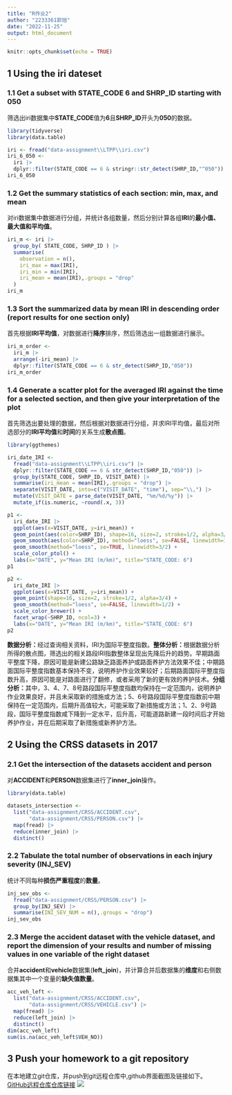```yaml
---
title: "R作业2"
author: "2233361郭旭"
date: "2022-11-25"
output: html_document
---
```


```r
knitr::opts_chunk$set(echo = TRUE)
```

## 1 Using the iri dateset

### 1.1 Get a subset with STATE_CODE 6 and SHRP_ID starting with 050

筛选出iri数据集中**STATE_CODE**值为**6**且**SHRP_ID**开头为**050**的数据。

```r
library(tidyverse)
library(data.table)

iri <- fread("data-assignment\\LTPP\\iri.csv")
iri_6_050 <-
  iri |>
  dplyr::filter(STATE_CODE == 6 & stringr::str_detect(SHRP_ID,"^050"))
iri_6_050
```

### 1.2 Get the summary statistics of each section: min, max, and mean

对iri数据集中数据进行分组，并统计各组数量，然后分别计算各组**IRI**的**最小值、最大值和平均值**。

```r
iri_m <- iri |>
  group_by( STATE_CODE, SHRP_ID ) |>
  summarise(
    observation = n(),
    iri_max = max(IRI),
    iri_min = min(IRI),
    iri_mean = mean(IRI),.groups = "drop"
  )
iri_m
```

### 1.3 Sort the summarized data by mean IRI in descending order (report results for one section only)

首先根据**IRI平均值**，对数据进行**降序**排序，然后筛选出一组数据进行展示。

```r
iri_m_order <-
  iri_m |>
  arrange(-iri_mean) |>
  dplyr::filter(STATE_CODE == 6 & str_detect(SHRP_ID,"050"))
iri_m_order
```

### 1.4 Generate a scatter plot for the averaged IRI against the time for a selected section, and then give your interpretation of the plot

首先筛选出要处理的数据，然后根据对数据进行分组，并求IRI平均值，最后对所选部分的**IRI平均值**和**时间**的关系生成**散点图**。

```r
library(ggthemes)

iri_date_IRI <-
  fread("data-assignment\\LTPP\\iri.csv") |>
  dplyr::filter(STATE_CODE == 6 & str_detect(SHRP_ID,"050")) |>
  group_by(STATE_CODE, SHRP_ID, VISIT_DATE) |>
  summarise(iri_mean = mean(IRI),.groups = "drop") |>
  separate(VISIT_DATE, into=c("VISIT_DATE", "time"), sep="\\,") |>
  mutate(VISIT_DATE = parse_date(VISIT_DATE, "%m/%d/%y")) |>
  mutate_if(is.numeric, ~round(.x, 3))

p1 <-
  iri_date_IRI |>
  ggplot(aes(x=VISIT_DATE, y=iri_mean)) +
  geom_point(aes(color=SHRP_ID), shape=16, size=2, stroke=1/2, alpha=3/4) +
  geom_smooth(aes(color=SHRP_ID), method="loess", se=FALSE, linewidth=1/3) +
  geom_smooth(method="loess", se=TRUE, linewidth=3/2) +
  scale_color_ptol() +
  labs(x="DATE", y="Mean IRI (m/km)", title="STATE_CODE: 6")
p1

p2 <-
  iri_date_IRI |>
  ggplot(aes(x=VISIT_DATE, y=iri_mean)) +
  geom_point(shape=16, size=2, stroke=1/2, alpha=3/4) +
  geom_smooth(method="loess", se=FALSE, linewidth=1/2) +
  scale_color_brewer() +
  facet_wrap(~SHRP_ID, ncol=3) +
  labs(x="DATE", y="Mean IRI (m/km)", title="STATE_CODE: 6")
p2
```

**数据分析：**经过查询相关资料，IRI为国际平整度指数。**整体分析：**根据数据分析所得的散点图，筛选出的相关路段IRI指数整体呈现出先降后升的趋势。早期路面平整度下降，原因可能是新建公路缺乏路面养护或路面养护方法效果不佳；中期路面国际平整度指数基本保持不变，说明养护作业效果较好；后期路面国际平整度指数升高，原因可能是对路面进行了翻修，或者采用了新的更有效的养护技术。**分组分析：**其中，3、4、7、8号路段国际平整度指数均保持在一定范围内，说明养护作业效果良好，并且未采取新的措施或方法；5、6号路段国际平整度指数前中期保持在一定范围内，后期升高值较大，可能采取了新措施或方法；1、2、9号路段，国际平整度指数咸下降到一定水平，后升高，可能道路新建一段时间后才开始养护作业，并在后期采取了新措施或新养护方法。

## 2 Using the CRSS datasets in 2017

### 2.1 Get the intersection of the datasets accident and person

对**ACCIDENT**和**PERSON**数据集进行了**inner_join**操作。

```r
library(data.table)

datasets_intersection <-
  list("data-assignment/CRSS/ACCIDENT.csv",
       "data-assignment/CRSS/PERSON.csv") |>
  map(fread) |>
  reduce(inner_join) |>
  distinct()
```

### 2.2 Tabulate the total number of observations in each injury severity (INJ_SEV)

统计不同每种**损伤严重程度**的**数量**。

```r
inj_sev_obs <-
  fread("data-assignment/CRSS/PERSON.csv") |>
  group_by(INJ_SEV) |>
  summarise(INI_SEV_NUM = n(),.groups = "drop")
inj_sev_obs
```

### 2.3 Merge the accident dataset with the vehicle dataset, and report the dimension of your results and number of missing values in one variable of the right dataset

合并**accident**和**vehicle**数据集(**left_join**)，并计算合并后数据集的**维度**和右侧数据集其中一个变量的**缺失值数量**。

```r
acc_veh_left <-
  list("data-assignment/CRSS/ACCIDENT.csv",
       "data-assignment/CRSS/VEHICLE.csv") |>
  map(fread) |>
  reduce(left_join) |>
  distinct()
dim(acc_veh_left)
sum(is.na(acc_veh_left$VEH_NO))
```

## 3 Push your homework to a git repository

在本地建立git仓库，并push到git远程仓库中,github界面截图及链接如下。\
[GitHub远程仓库仓库链接](https://github.com/GuoXu1718/R_homework2.git) ![](https://github.com/GuoXu1718/R_homework2/raw/main/github%E7%95%8C%E9%9D%A2%E6%88%AA%E5%9B%BE.jpg)
